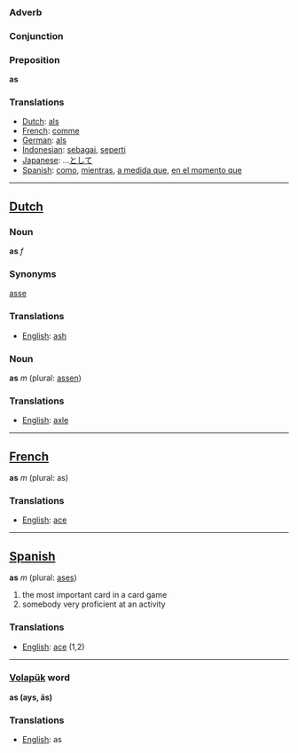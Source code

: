 === Adverb ===
=== Conjunction ===
=== Preposition ===

'''as'''

===Translations===
*[[Dutch]]: [[als]]
*[[French]]: [[comme]]
*[[German]]: [[als]]
*[[Indonesian]]: [[sebagai]], [[seperti]]
*[[Japanese]]: ...[[として]]
*[[Spanish]]: [[como]], [[mientras]], [[a medida que]], [[en el momento que]]

----
==[[Dutch]]==

===Noun===
'''as''' ''f''

===Synonyms===
[[asse]]
===Translations===
*[[English]]: [[ash]]

===Noun===
'''as''' ''m'' (plural: [[assen]])

===Translations===
*[[English]]: [[axle]]
----
==[[French]]==

'''as''' ''m'' (plural: as)

===Translations===
*[[English]]: [[ace]]
----
==[[Spanish]]==

'''as''' ''m'' (plural: [[ases]])

# the most important card in a card game
# somebody very proficient at an activity

===Translations===
*[[English]]: [[ace]] (1,2)

----
=== [[Volapük]] word === 

'''as (ays, äs)''' 
===Translations===
*[[English]]: as